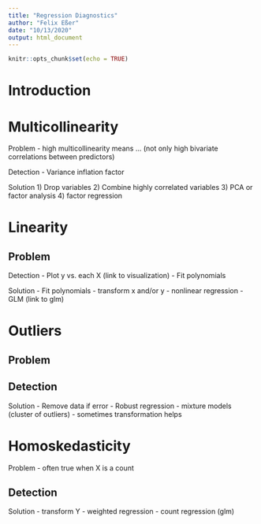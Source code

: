 ```yaml
---
title: "Regression Diagnostics"
author: "Felix Eßer"
date: "10/13/2020"
output: html_document
---
```


```r
knitr::opts_chunk$set(echo = TRUE)
```

# Introduction


# Multicollinearity

Problem
- high multicollinearity means ... (not only high bivariate correlations between predictors)

Detection
- Variance inflation factor

Solution
1) Drop variables
2) Combine highly correlated variables
3) PCA or factor analysis
4) factor regression

# Linearity

Problem
- 

Detection
- Plot y vs. each X (link to visualization)
- Fit polynomials 

Solution
- Fit polynomials
- transform x and/or y
- nonlinear regression
- GLM (link to glm)

# Outliers

Problem
- 

Detection
- 

Solution
- Remove data if error
- Robust regression
- mixture models (cluster of outliers)
- sometimes transformation helps

# Homoskedasticity

Problem
- often true when X is a count

Detection
- 

Solution
- transform Y
- weighted regression
- count regression (glm)


